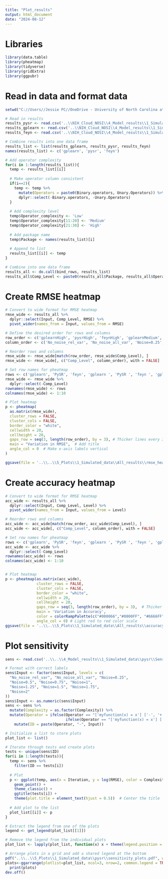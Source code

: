 ```yaml
---
title: "Plot_results"
output: html_document
date: "2024-08-12"
---
```

# Libraries
```r
library(data.table)
library(pheatmap)
library(tidyverse)
library(gridExtra)
library(ggpubr)
```

# Read in data and format data
```r
setwd("C://Users//Jessie PC//OneDrive - University of North Carolina at Chapel Hill//Symbolic_regression_github//NIH_Cloud_NOSI")

# Read in results
results_pysr <- read.csv('..\\NIH_Cloud_NOSI\\4_Model_results\\1_Simulated_data\\pysr\\results_pysr.csv')
results_gplearn <- read.csv('..\\NIH_Cloud_NOSI\\4_Model_results\\1_Simulated_data\\gplearn\\results_gplearn.csv')
results_feyn <- read.csv('..\\NIH_Cloud_NOSI\\4_Model_results\\1_Simulated_data\\feyn\\results_feyn.csv')

# Combine results into one data frame
results_list <- list(results_gplearn, results_pysr, results_feyn)
names(results_list) <- c('gplearn', 'pysr', 'feyn')

# Add operator complexity
for(i in 1:length(results_list)){
  temp <- results_list[[i]]
  
  # Make operator column consistent
  if(i==2){
    temp <- temp %>%
      mutate(Operators = paste0(Binary.operators, Unary.Operators)) %>%
      dplyr::select(-Binary.operators, -Unary.Operators)
  }
  
  # Add complexity level
  temp$Operator_complexity <- 'Low'
  temp$Operator_complexity[11:20] <- 'Medium'
  temp$Operator_complexity[21:30] <- 'High'
  
  # Add package name
  temp$Package <- names(results_list)[i]
  
  # Append to list 
  results_list[[i]] <- temp
}

# Combine into one data frame
results_all <- do.call(bind_rows, results_list)
results_all$Comp_Level <- paste0(results_all$Package, results_all$Operator_complexity)
```

# Create RMSE heatmap
```r
# Convert to wide format for RMSE heatmap
rmse_wide <- results_all %>%
  dplyr::select(Input, Comp_Level, RMSE) %>%
  pivot_wider(names_from = Input, values_from = RMSE) 

# Define the desired order for rows and columns
row_order <- c('gplearnHigh', 'pysrHigh', 'feynHigh', 'gplearnMedium', 'pysrMedium', 'feynMedium', 'gplearnLow','pysrLow','feynLow')
column_order <- c('No_noise_rel_var', 'No_noise_all_var', 'Noise=0.25', 'Noise=0.5', 'Noise=0.75', 'Noise=1', 'Noise=1.25', 'Noise=1.5', 'Noise=1.75', 'Noise=2')

# Reorder rows and columns
rmse_wide <- rmse_wide[match(row_order, rmse_wide$Comp_Level), ]
rmse_wide <- rmse_wide[, c("Comp_Level", column_order), with = FALSE]

# Set row names for pheatmap
rows <- c('gplearn', 'PySR', 'feyn', 'gplearn ', 'PySR ', 'feyn ', 'gplearn  ', 'PySR  ', 'feyn  ')
rmse_wide <- rmse_wide %>%
  dplyr::select(-Comp_Level)
rownames(rmse_wide) <- rows
colnames(rmse_wide) <- 1:10

# Plot heatmap
p <- pheatmap(
  as.matrix(rmse_wide), 
  cluster_rows = FALSE, 
  cluster_cols = FALSE, 
  border_color = "white", 
  cellwidth = 20, 
  cellheight = 20, 
  gaps_row = seq(3, length(row_order), by = 3), # Thicker lines every 3 rows
  main = "Variation in RMSE",  # Add title
  angle_col = 0  # Make x-axis labels vertical
)

ggsave(file = '..\\..\\5_Plots\\1_Simulated_data\\All_results\\rmse_heatmap.png', p, width = 4, height = 4)
```

# Create accuracy heatmap
```r
# Convert to wide format for RMSE heatmap
acc_wide <- results_all %>%
  dplyr::select(Input, Comp_Level, Level) %>%
  pivot_wider(names_from = Input, values_from = Level) 

# Reorder rows and columns
acc_wide <- acc_wide[match(row_order, acc_wide$Comp_Level), ]
acc_wide <- acc_wide[, c("Comp_Level", column_order), with = FALSE]

# Set row names for pheatmap
rows <- c('gplearn', 'PySR', 'feyn', 'gplearn ', 'PySR ', 'feyn ', 'gplearn  ', 'PySR  ', 'feyn  ')
acc_wide <- acc_wide %>%
  dplyr::select(-Comp_Level)
rownames(acc_wide) <- rows
colnames(acc_wide) <- 1:10


# Plot heatmap
p <- pheatmap(as.matrix(acc_wide), 
              cluster_rows = FALSE, 
              cluster_cols = FALSE, 
              border_color = "white", 
              cellwidth = 20, 
              cellheight = 20, 
              gaps_row = seq(3, length(row_order), by = 3),  # Thicker lines every 3 rows
              main = 'Variation in Accuracy',
              color = colorRampPalette(c("#000066","#0000FF", "#6666FF", "#CCCCFF"))(4), 
              angle_col = 0) # Light red to red color scale
ggsave(file = '..\\..\\5_Plots\\1_Simulated_data\\All_results\\accuracy_heatmap.png', p, width = 4, height = 4)
```

# Plot sensitivity 
```r
sens <- read.csv('..\\..\\4_Model_results\\1_Simulated_data\\pysr\\Sensitivity\\pysr_RMSE_sensitivity.csv')

# Format with correct labels
sens$Input <- factor(sens$Input, levels = c(
  "No_noise_rel_var", "No_noise_all_var", "Noise=0.25", 
  "Noise=0.5", "Noise=0.75", "Noise=1", 
  "Noise=1.25", "Noise=1.5", "Noise=1.75", 
  "Noise=2"
))
sens$Input <- as.numeric(sens$Input)
sens <- sens %>%
  mutate(Complexity = as.factor(Complexity)) %>%
  mutate(Operator = ifelse(Operator == "['myfunction(x) = x'] ['-', '+']", "Low", 
                           ifelse(Operator == "['myfunction(x) = x'] ['-', '+', '*', '/']", "Medium", "High"))) %>%
    mutate(ID = paste(Operator, "-", Input))

# Initialize a list to store plots
plot_list <- list()

# Iterate through tests and create plots
tests <- unique(sens$ID)
for(i in 1:length(tests)){
  temp <- sens %>%
    filter(ID == tests[i])
  
  # Plot
  p <- ggplot(temp, aes(x = Iteration, y = log(RMSE), color = Complexity)) +
    geom_point() +
    theme_classic() + 
    ggtitle(tests[i]) +
    theme(plot.title = element_text(hjust = 0.5))  # Center the title
  
  # Add plot to the list
  plot_list[[i]] <- p
}

# Extract the legend from one of the plots
legend <- get_legend(plot_list[[1]])

# Remove the legend from the individual plots
plot_list <- lapply(plot_list, function(x) x + theme(legend.position = "none"))

# Arrange plots in a grid and add a shared legend at the bottom
pdf("..\\..\\5_Plots\\1_Simulated_data\\pysr\\sensitivity_plots.pdf", width = 11, height = 8)
plots<-ggarrange(plotlist=plot_list, ncol=3, nrow=2, common.legend = TRUE, legend="bottom")
  print(plots)
dev.off()

```


